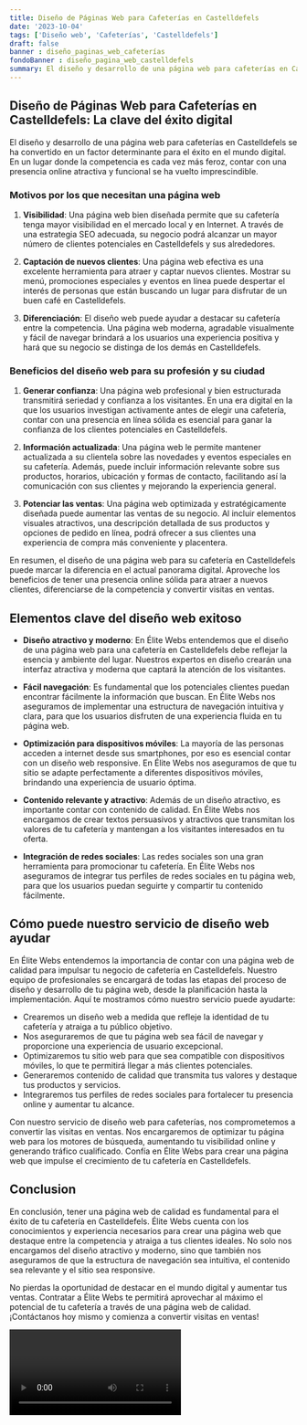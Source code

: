```yaml
---
title: Diseño de Páginas Web para Cafeterías en Castelldefels
date: '2023-10-04'
tags: ['Diseño web', 'Cafeterías', 'Castelldefels']
draft: false
banner : diseño_paginas_web_cafeterías
fondoBanner : diseño_pagina_web_castelldefels
summary: El diseño y desarrollo de una página web para cafeterías en Castelldefels se ha convertido en un factor determinante para el éxito en el mundo digital. En un lugar donde la competencia es cada vez más feroz, contar con una presencia online atractiva y funcional se ha vuelto imprescindible. 
---
```


## Diseño de Páginas Web para Cafeterías en Castelldefels: La clave del éxito digital

El diseño y desarrollo de una página web para cafeterías en Castelldefels se ha convertido en un factor determinante para el éxito en el mundo digital. En un lugar donde la competencia es cada vez más feroz, contar con una presencia online atractiva y funcional se ha vuelto imprescindible. 

### Motivos por los que necesitan una página web

1. **Visibilidad**: Una página web bien diseñada permite que su cafetería tenga mayor visibilidad en el mercado local y en Internet. A través de una estrategia SEO adecuada, su negocio podrá alcanzar un mayor número de clientes potenciales en Castelldefels y sus alrededores.

2. **Captación de nuevos clientes**: Una página web efectiva es una excelente herramienta para atraer y captar nuevos clientes. Mostrar su menú, promociones especiales y eventos en línea puede despertar el interés de personas que están buscando un lugar para disfrutar de un buen café en Castelldefels.

3. **Diferenciación**: El diseño web puede ayudar a destacar su cafetería entre la competencia. Una página web moderna, agradable visualmente y fácil de navegar brindará a los usuarios una experiencia positiva y hará que su negocio se distinga de los demás en Castelldefels.

### Beneficios del diseño web para su profesión y su ciudad

1. **Generar confianza**: Una página web profesional y bien estructurada transmitirá seriedad y confianza a los visitantes. En una era digital en la que los usuarios investigan activamente antes de elegir una cafetería, contar con una presencia en línea sólida es esencial para ganar la confianza de los clientes potenciales en Castelldefels.

2. **Información actualizada**: Una página web le permite mantener actualizada a su clientela sobre las novedades y eventos especiales en su cafetería. Además, puede incluir información relevante sobre sus productos, horarios, ubicación y formas de contacto, facilitando así la comunicación con sus clientes y mejorando la experiencia general.

3. **Potenciar las ventas**: Una página web optimizada y estratégicamente diseñada puede aumentar las ventas de su negocio. Al incluir elementos visuales atractivos, una descripción detallada de sus productos y opciones de pedido en línea, podrá ofrecer a sus clientes una experiencia de compra más conveniente y placentera.

En resumen, el diseño de una página web para su cafetería en Castelldefels puede marcar la diferencia en el actual panorama digital. Aproveche los beneficios de tener una presencia online sólida para atraer a nuevos clientes, diferenciarse de la competencia y convertir visitas en ventas.

<GifSeo />

<Cta />

## Elementos clave del diseño web exitoso

- **Diseño atractivo y moderno**: En Élite Webs entendemos que el diseño de una página web para una cafetería en Castelldefels debe reflejar la esencia y ambiente del lugar. Nuestros expertos en diseño crearán una interfaz atractiva y moderna que captará la atención de los visitantes.

- **Fácil navegación**: Es fundamental que los potenciales clientes puedan encontrar fácilmente la información que buscan. En Élite Webs nos aseguramos de implementar una estructura de navegación intuitiva y clara, para que los usuarios disfruten de una experiencia fluida en tu página web.

- **Optimización para dispositivos móviles**: La mayoría de las personas acceden a internet desde sus smartphones, por eso es esencial contar con un diseño web responsive. En Élite Webs nos aseguramos de que tu sitio se adapte perfectamente a diferentes dispositivos móviles, brindando una experiencia de usuario óptima.

- **Contenido relevante y atractivo**: Además de un diseño atractivo, es importante contar con contenido de calidad. En Élite Webs nos encargamos de crear textos persuasivos y atractivos que transmitan los valores de tu cafetería y mantengan a los visitantes interesados en tu oferta.

- **Integración de redes sociales**: Las redes sociales son una gran herramienta para promocionar tu cafetería. En Élite Webs nos aseguramos de integrar tus perfiles de redes sociales en tu página web, para que los usuarios puedan seguirte y compartir tu contenido fácilmente.

## Cómo puede nuestro servicio de diseño web ayudar

En Élite Webs entendemos la importancia de contar con una página web de calidad para impulsar tu negocio de cafetería en Castelldefels. Nuestro equipo de profesionales se encargará de todas las etapas del proceso de diseño y desarrollo de tu página web, desde la planificación hasta la implementación. Aquí te mostramos cómo nuestro servicio puede ayudarte:

- Crearemos un diseño web a medida que refleje la identidad de tu cafetería y atraiga a tu público objetivo.
- Nos aseguraremos de que tu página web sea fácil de navegar y proporcione una experiencia de usuario excepcional.
- Optimizaremos tu sitio web para que sea compatible con dispositivos móviles, lo que te permitirá llegar a más clientes potenciales.
- Generaremos contenido de calidad que transmita tus valores y destaque tus productos y servicios.
- Integraremos tus perfiles de redes sociales para fortalecer tu presencia online y aumentar tu alcance.

Con nuestro servicio de diseño web para cafeterías, nos comprometemos a convertir las visitas en ventas. Nos encargaremos de optimizar tu página web para los motores de búsqueda, aumentando tu visibilidad online y generando tráfico cualificado. Confía en Élite Webs para crear una página web que impulse el crecimiento de tu cafetería en Castelldefels.

## Conclusion

En conclusión, tener una página web de calidad es fundamental para el éxito de tu cafetería en Castelldefels. Élite Webs cuenta con los conocimientos y experiencia necesarios para crear una página web que destaque entre la competencia y atraiga a tus clientes ideales. No solo nos encargamos del diseño atractivo y moderno, sino que también nos aseguramos de que la estructura de navegación sea intuitiva, el contenido sea relevante y el sitio sea responsive.

No pierdas la oportunidad de destacar en el mundo digital y aumentar tus ventas. Contratar a Élite Webs te permitirá aprovechar al máximo el potencial de tu cafetería a través de una página web de calidad. ¡Contáctanos hoy mismo y comienza a convertir visitas en ventas!

<Video />

<CtaBot job='Cafeterías' city='Castelldefels'/>

<Gmaps query='Castelldefels+españa+maps' />
